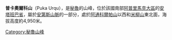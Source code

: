 {{Coord|14|33|38|S|72|30|52|W|display=title}}

'''普卡奧爾科山'''（Puka Urqu），是[[秘魯|秘魯]]的山峰，位於該國南部[[阿普里馬克大區|阿普里馬克大區]]的[[安塔班巴省|安塔班巴省]]，屬於[[安第斯山脈|安第斯山脈]]的一部分，處於[[阿通科爾帕山|阿通科爾帕山]]以西和[[米柳山_(阿普里馬克大區)|米柳山]]東北面，海拔高度約4,950米。

{{Peru-geo-stub}}
[[Category:秘魯山峰|Category:秘魯山峰]]